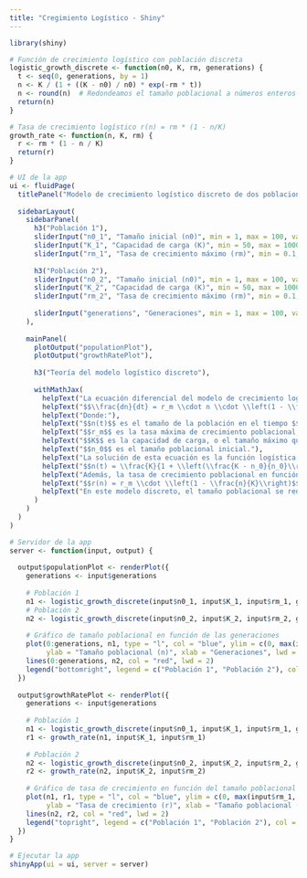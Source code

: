 ```yaml
---
title: "Cregimiento Logístico - Shiny"
---
```


```r
library(shiny)

# Función de crecimiento logístico con población discreta
logistic_growth_discrete <- function(n0, K, rm, generations) {
  t <- seq(0, generations, by = 1)
  n <- K / (1 + ((K - n0) / n0) * exp(-rm * t))
  n <- round(n)  # Redondeamos el tamaño poblacional a números enteros
  return(n)
}

# Tasa de crecimiento logístico r(n) = rm * (1 - n/K)
growth_rate <- function(n, K, rm) {
  r <- rm * (1 - n / K)
  return(r)
}

# UI de la app
ui <- fluidPage(
  titlePanel("Modelo de crecimiento logístico discreto de dos poblaciones"),
  
  sidebarLayout(
    sidebarPanel(
      h3("Población 1"),
      sliderInput("n0_1", "Tamaño inicial (n0)", min = 1, max = 100, value = 10),
      sliderInput("K_1", "Capacidad de carga (K)", min = 50, max = 1000, value = 500),
      sliderInput("rm_1", "Tasa de crecimiento máximo (rm)", min = 0.1, max = 2, value = 0.5, step = 0.1),
      
      h3("Población 2"),
      sliderInput("n0_2", "Tamaño inicial (n0)", min = 1, max = 100, value = 10),
      sliderInput("K_2", "Capacidad de carga (K)", min = 50, max = 1000, value = 500),
      sliderInput("rm_2", "Tasa de crecimiento máximo (rm)", min = 0.1, max = 2, value = 0.5, step = 0.1),
      
      sliderInput("generations", "Generaciones", min = 1, max = 100, value = 50)
    ),
    
    mainPanel(
      plotOutput("populationPlot"),
      plotOutput("growthRatePlot"),
      
      h3("Teoría del modelo logístico discreto"),
      
      withMathJax(
        helpText("La ecuación diferencial del modelo de crecimiento logístico está dada por:"),
        helpText("$$\\frac{dn}{dt} = r_m \\cdot n \\cdot \\left(1 - \\frac{n}{K}\\right)$$"),
        helpText("Donde:"),
        helpText("$$n(t)$$ es el tamaño de la población en el tiempo $$t$$,"),
        helpText("$$r_m$$ es la tasa máxima de crecimiento poblacional,"),
        helpText("$$K$$ es la capacidad de carga, o el tamaño máximo que puede alcanzar la población."),
        helpText("$$n_0$$ es el tamaño poblacional inicial."),
        helpText("La solución de esta ecuación es la función logística:"),
        helpText("$$n(t) = \\frac{K}{1 + \\left(\\frac{K - n_0}{n_0}\\right) e^{-r_m t}}$$"),
        helpText("Además, la tasa de crecimiento poblacional en función del tamaño $$n$$ está dada por:"),
        helpText("$$r(n) = r_m \\cdot \\left(1 - \\frac{n}{K}\\right)$$"),
        helpText("En este modelo discreto, el tamaño poblacional se redondea a la cantidad entera más cercana.")
      )
    )
  )
)

# Servidor de la app
server <- function(input, output) {
  
  output$populationPlot <- renderPlot({
    generations <- input$generations
    
    # Población 1
    n1 <- logistic_growth_discrete(input$n0_1, input$K_1, input$rm_1, generations)
    # Población 2
    n2 <- logistic_growth_discrete(input$n0_2, input$K_2, input$rm_2, generations)
    
    # Gráfico de tamaño poblacional en función de las generaciones
    plot(0:generations, n1, type = "l", col = "blue", ylim = c(0, max(input$K_1, input$K_2)),
         ylab = "Tamaño poblacional (n)", xlab = "Generaciones", lwd = 2)
    lines(0:generations, n2, col = "red", lwd = 2)
    legend("bottomright", legend = c("Población 1", "Población 2"), col = c("blue", "red"), lwd = 2)
  })
  
  output$growthRatePlot <- renderPlot({
    generations <- input$generations
    
    # Población 1
    n1 <- logistic_growth_discrete(input$n0_1, input$K_1, input$rm_1, generations)
    r1 <- growth_rate(n1, input$K_1, input$rm_1)
    
    # Población 2
    n2 <- logistic_growth_discrete(input$n0_2, input$K_2, input$rm_2, generations)
    r2 <- growth_rate(n2, input$K_2, input$rm_2)
    
    # Gráfico de tasa de crecimiento en función del tamaño poblacional
    plot(n1, r1, type = "l", col = "blue", ylim = c(0, max(input$rm_1, input$rm_2)),
         ylab = "Tasa de crecimiento (r)", xlab = "Tamaño poblacional (n)", lwd = 2)
    lines(n2, r2, col = "red", lwd = 2)
    legend("topright", legend = c("Población 1", "Población 2"), col = c("blue", "red"), lwd = 2)
  })
}

# Ejecutar la app
shinyApp(ui = ui, server = server)

```

